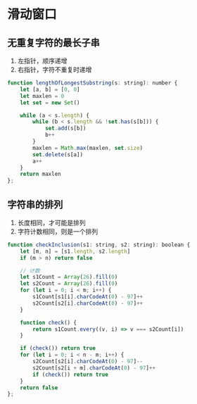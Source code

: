 # 滑动窗口
## 无重复字符的最长子串
1. 左指针，顺序递增
2. 右指针，字符不重复时递增
```js
function lengthOfLongestSubstring(s: string): number {
    let [a, b] = [0, 0]
    let maxlen = 0
    let set = new Set()

    while (a < s.length) {
        while (b < s.length && !set.has(s[b])) {
            set.add(s[b])
            b++
        }
        maxlen = Math.max(maxlen, set.size)
        set.delete(s[a])
        a++
    }
    return maxlen
};
```
## 字符串的排列
1. 长度相同，才可能是排列
2. 字符计数相同，则是一个排列
```js
function checkInclusion(s1: string, s2: string): boolean {
    let [m, n] = [s1.length, s2.length]
    if (m > n) return false

    // 计数
    let s1Count = Array(26).fill(0)
    let s2Count = Array(26).fill(0)
    for (let i = 0; i < m; i++) {
        s1Count[s1[i].charCodeAt(0) - 97]++
        s2Count[s2[i].charCodeAt(0) - 97]++
    }

    function check() {
        return s1Count.every((v, i) => v === s2Count[i])
    }

    if (check()) return true
    for (let i = 0; i < n - m; i++) {
        s2Count[s2[i].charCodeAt(0) - 97]--
        s2Count[s2[i + m].charCodeAt(0) - 97]++
        if (check()) return true
    }
    return false
};
```
